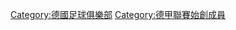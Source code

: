 {{Commons category|Borussia Dortmund}}
{{Main|多特蒙德足球俱樂部}}

[[Category:德國足球俱樂部|Category:德國足球俱樂部]]
[[Category:德甲聯賽始創成員|Category:德甲聯賽始創成員]]